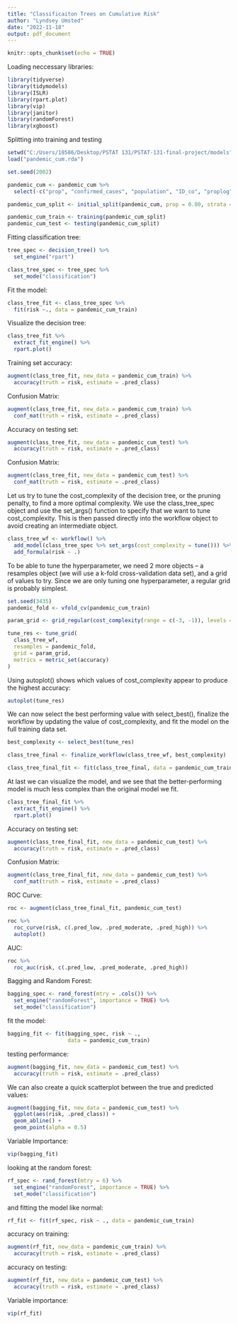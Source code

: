 ```yaml
---
title: "Classificaiton Trees on Cumulative Risk"
author: "Lyndsey Umsted"
date: "2022-11-18"
output: pdf_document
---
```


```r
knitr::opts_chunk$set(echo = TRUE)
```


Loading neccessary libraries:
```r
library(tidyverse)
library(tidymodels)
library(ISLR)
library(rpart.plot)
library(vip)
library(janitor)
library(randomForest)
library(xgboost)
```

Splitting into training and testing
```r
setwd("C:/Users/18586/Desktop/PSTAT 131/PSTAT-131-final-project/models")
load("pandemic_cum.rda")

set.seed(2002)

pandemic_cum <- pandemic_cum %>%
  select(-c("prop", "confirmed_cases", "population", "ID_co", "proplog"))

pandemic_cum_split <- initial_split(pandemic_cum, prop = 0.80, strata = risk)

pandemic_cum_train <- training(pandemic_cum_split)
pandemic_cum_test <- testing(pandemic_cum_split)
```

Fitting classification tree:
```r
tree_spec <- decision_tree() %>%
  set_engine("rpart")

class_tree_spec <- tree_spec %>%
  set_mode("classification")
```


Fit the model:
```r
class_tree_fit <- class_tree_spec %>%
  fit(risk ~., data = pandemic_cum_train)
```


Visualize the decision tree:
```r
class_tree_fit %>%
  extract_fit_engine() %>%
  rpart.plot()
```

Training set accuracy:
```r
augment(class_tree_fit, new_data = pandemic_cum_train) %>%
  accuracy(truth = risk, estimate = .pred_class)
```

Confusion Matrix:
```r
augment(class_tree_fit, new_data = pandemic_cum_train) %>%
  conf_mat(truth = risk, estimate = .pred_class)
```

Accuracy on testing set:
```r
augment(class_tree_fit, new_data = pandemic_cum_test) %>%
  accuracy(truth = risk, estimate = .pred_class)
```


Confusion Matrix:
```r
augment(class_tree_fit, new_data = pandemic_cum_test) %>%
  conf_mat(truth = risk, estimate = .pred_class)
```

Let us try to tune the cost_complexity of the decision tree, or the pruning penalty, to find a more optimal complexity. We use the class_tree_spec object and use the set_args() function to specify that we want to tune cost_complexity. This is then passed directly into the workflow object to avoid creating an intermediate object.

```r
class_tree_wf <- workflow() %>%
  add_model(class_tree_spec %>% set_args(cost_complexity = tune())) %>%
  add_formula(risk ~ .)
```

To be able to tune the hyperparameter, we need 2 more objects – a resamples object (we will use a k-fold cross-validation data set), and a grid of values to try. Since we are only tuning one hyperparameter, a regular grid is probably simplest.

```r
set.seed(3435)
pandemic_fold <- vfold_cv(pandemic_cum_train)

param_grid <- grid_regular(cost_complexity(range = c(-3, -1)), levels = 10)

tune_res <- tune_grid(
  class_tree_wf, 
  resamples = pandemic_fold, 
  grid = param_grid, 
  metrics = metric_set(accuracy)
)

```

Using autoplot() shows which values of cost_complexity appear to produce the highest accuracy:
```r
autoplot(tune_res)
```

We can now select the best performing value with select_best(), finalize the workflow by updating the value of cost_complexity, and fit the model on the full training data set.

```r
best_complexity <- select_best(tune_res)

class_tree_final <- finalize_workflow(class_tree_wf, best_complexity)

class_tree_final_fit <- fit(class_tree_final, data = pandemic_cum_train)
```

At last we can visualize the model, and we see that the better-performing model is much less complex than the original model we fit.

```r
class_tree_final_fit %>%
  extract_fit_engine() %>%
  rpart.plot()
```

Accuracy on testing set:
```r
augment(class_tree_final_fit, new_data = pandemic_cum_test) %>%
  accuracy(truth = risk, estimate = .pred_class)
```


Confusion Matrix:
```r
augment(class_tree_final_fit, new_data = pandemic_cum_test) %>%
  conf_mat(truth = risk, estimate = .pred_class)
```

ROC Curve:
```r
roc <- augment(class_tree_final_fit, pandemic_cum_test)

roc %>%
  roc_curve(risk, c(.pred_low, .pred_moderate, .pred_high)) %>%
  autoplot()
```

AUC:
```r
roc %>%
  roc_auc(risk, c(.pred_low, .pred_moderate, .pred_high))
```

Bagging and Random Forest:

```r
bagging_spec <- rand_forest(mtry = .cols()) %>%
  set_engine("randomForest", importance = TRUE) %>%
  set_mode("classification")
```

fit the model:
```r
bagging_fit <- fit(bagging_spec, risk ~ ., 
                   data = pandemic_cum_train)
```

testing performance:
```r
augment(bagging_fit, new_data = pandemic_cum_test) %>%
  accuracy(truth = risk, estimate = .pred_class)
```


We can also create a quick scatterplot between the true and predicted values:
```r
augment(bagging_fit, new_data = pandemic_cum_test) %>%
  ggplot(aes(risk, .pred_class)) +
  geom_abline() +
  geom_point(alpha = 0.5)
```

Variable Importance:
```r
vip(bagging_fit)
```

looking at the random forest:
```r
rf_spec <- rand_forest(mtry = 6) %>%
  set_engine("randomForest", importance = TRUE) %>%
  set_mode("classification")
```

and fitting the model like normal:
```r
rf_fit <- fit(rf_spec, risk ~ ., data = pandemic_cum_train)
```

accuracy on training:
```r
augment(rf_fit, new_data = pandemic_cum_train) %>%
  accuracy(truth = risk, estimate = .pred_class)
```


accuracy on testing:
```r
augment(rf_fit, new_data = pandemic_cum_test) %>%
  accuracy(truth = risk, estimate = .pred_class)
```

Variable importance:
```r
vip(rf_fit)
```





